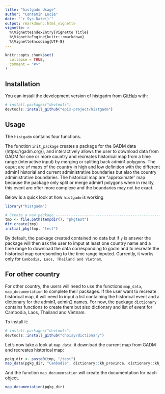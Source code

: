 ```yaml
---
title: "histgadm Usage"
author: "Contamin Lucie"
date: "`r Sys.Date()`"
output: rmarkdown::html_vignette
vignette: >
  %\VignetteIndexEntry{Vignette Title}
  %\VignetteEngine{knitr::rmarkdown}
  %\VignetteEncoding{UTF-8}
---
```


```r
knitr::opts_chunk$set(
  collapse = TRUE,
  comment = "#>"
)
```

## Installation

You can install the development version of histgadm from [GitHub](https://github.com/epix-project/histgadm) with:

``` r
# install.packages("devtools")
devtools::install_github("epix-project/histgadm")
```

## Usage

The `histgadm` contains four functions. 

The function `init_package` creates a package for the GADM data (https://gadm.org/), and interactively allows the user to download data from GADM for one or more country and recreates historical map from a time range (interactive input) by merging or spliting back admin1 polygons. The ouput are `sf` maps of the country in high and low definition with the different admin1 historial and current administrative boundaries but also the country administrative boundaries. The historical map are "approximate" map because the package only split or merge admin1 polygons when in reality, this event are ofter more complexe and the boundaries may not be exact. 

Below is a quick look at how `histgadm` is working:
```r
library("histgadm")

# Create a new package ---------------------------------------------------------
tmp <- file.path(tempdir(), "pkgtest")
dir.create(tmp)
initial_pkg(tmp, "test")
```

By default, the package created contained no data but if `y` is answer the package will then ask the user to imput at least one country name and a time range to download the data corresponding to gadm and to recreate the historical map corresonding to the time range inputed.
Currently, it works only for `Cambodia, Laos, Thailand and Vietnam`. 

## For other country

For other country, the users will need to use the functions `map_data`, `map_documentation` to complete their packages. 
If the user want to recreate historical map, it will need to input a list containing the historical event and a dictionary for the admin1, admin2 names. 
For now, the package `dictionary` contains functions to create them but also dictionary and list of event for Cambodia, Laos, Thailand and Vietnam.

To install it:
``` r
# install.packages("devtools")
devtools::install_github("choisy/dictionary")
```

Let's now take a look at `map_data`: it download the current map from GADM and recreates historical map:
```r
pgkg_dir <- paste0(tmp, "/test")
map_data(pgkg_dir, "Cambodia", dictionary::kh_province, dictionary::kh_history, from = "1980", to = "2018")
```

And the function `map_documentation` will create the documentation for each object.
```r
map_documentation(pgkg_dir)
```

